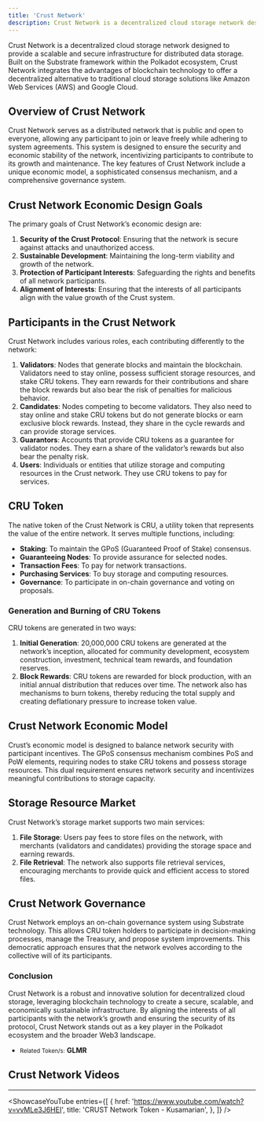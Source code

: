 ```yaml
---
title: 'Crust Network'
description: Crust Network is a decentralized cloud storage network designed to provide a scalable and secure infrastructure for distributed data storage.
---
```



Crust Network is a decentralized cloud storage network designed to provide a scalable and secure infrastructure for distributed data storage. Built on the Substrate framework within the Polkadot ecosystem, Crust Network integrates the advantages of blockchain technology to offer a decentralized alternative to traditional cloud storage solutions like Amazon Web Services (AWS) and Google Cloud.

## Overview of Crust Network
Crust Network serves as a distributed network that is public and open to everyone, allowing any participant to join or leave freely while adhering to system agreements. This system is designed to ensure the security and economic stability of the network, incentivizing participants to contribute to its growth and maintenance. The key features of Crust Network include a unique economic model, a sophisticated consensus mechanism, and a comprehensive governance system.

## Crust Network Economic Design Goals
The primary goals of Crust Network’s economic design are:
1. **Security of the Crust Protocol**: Ensuring that the network is secure against attacks and unauthorized access.
2. **Sustainable Development**: Maintaining the long-term viability and growth of the network.
3. **Protection of Participant Interests**: Safeguarding the rights and benefits of all network participants.
4. **Alignment of Interests**: Ensuring that the interests of all participants align with the value growth of the Crust system.

## Participants in the Crust Network
Crust Network includes various roles, each contributing differently to the network:
1. **Validators**: Nodes that generate blocks and maintain the blockchain. Validators need to stay online, possess sufficient storage resources, and stake CRU tokens. They earn rewards for their contributions and share the block rewards but also bear the risk of penalties for malicious behavior.
2. **Candidates**: Nodes competing to become validators. They also need to stay online and stake CRU tokens but do not generate blocks or earn exclusive block rewards. Instead, they share in the cycle rewards and can provide storage services.
3. **Guarantors**: Accounts that provide CRU tokens as a guarantee for validator nodes. They earn a share of the validator’s rewards but also bear the penalty risk.
4. **Users**: Individuals or entities that utilize storage and computing resources in the Crust network. They use CRU tokens to pay for services.

## CRU Token
The native token of the Crust Network is CRU, a utility token that represents the value of the entire network. It serves multiple functions, including:
- **Staking**: To maintain the GPoS (Guaranteed Proof of Stake) consensus.
- **Guaranteeing Nodes**: To provide assurance for selected nodes.
- **Transaction Fees**: To pay for network transactions.
- **Purchasing Services**: To buy storage and computing resources.
- **Governance**: To participate in on-chain governance and voting on proposals.

### Generation and Burning of CRU Tokens
CRU tokens are generated in two ways:
1. **Initial Generation**: 20,000,000 CRU tokens are generated at the network’s inception, allocated for community development, ecosystem construction, investment, technical team rewards, and foundation reserves.
2. **Block Rewards**: CRU tokens are rewarded for block production, with an initial annual distribution that reduces over time.
The network also has mechanisms to burn tokens, thereby reducing the total supply and creating deflationary pressure to increase token value.

## Crust Network Economic Model
Crust’s economic model is designed to balance network security with participant incentives. The GPoS consensus mechanism combines PoS and PoW elements, requiring nodes to stake CRU tokens and possess storage resources. This dual requirement ensures network security and incentivizes meaningful contributions to storage capacity.

## Storage Resource Market
Crust Network’s storage market supports two main services:
1. **File Storage**: Users pay fees to store files on the network, with merchants (validators and candidates) providing the storage space and earning rewards.
2. **File Retrieval**: The network also supports file retrieval services, encouraging merchants to provide quick and efficient access to stored files.

## Crust Network Governance
Crust Network employs an on-chain governance system using Substrate technology. This allows CRU token holders to participate in decision-making processes, manage the Treasury, and propose system improvements. This democratic approach ensures that the network evolves according to the collective will of its participants.

### Conclusion
Crust Network is a robust and innovative solution for decentralized cloud storage, leveraging blockchain technology to create a secure, scalable, and economically sustainable infrastructure. By aligning the interests of all participants with the network’s growth and ensuring the security of its protocol, Crust Network stands out as a key player in the Polkadot ecosystem and the broader Web3 landscape.
- <small>Related Token/s:</small> **GLMR**

## Crust Network Videos
----------------
<ShowcaseYouTube
  entries={[
    {
      href: 'https://www.youtube.com/watch?v=vvMLe3J6HEI',
      title: 'CRUST Network Token - Kusamarian',
    },
  ]}
/>